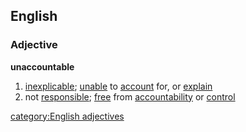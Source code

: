 ==English==
===Adjective===
'''unaccountable'''
#[[inexplicable]]; [[unable]] to [[account]] for, or [[explain]]
#not [[responsible]]; [[free]] from [[accountability]] or [[control]]
[[category:English adjectives]]